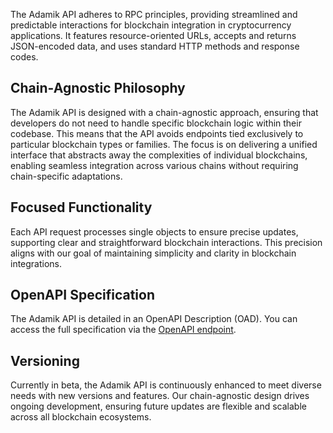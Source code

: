 The Adamik API adheres to RPC principles, providing streamlined and predictable interactions for blockchain integration in cryptocurrency applications. It features resource-oriented URLs, accepts and returns JSON-encoded data, and uses standard HTTP methods and response codes.

## Chain-Agnostic Philosophy

The Adamik API is designed with a chain-agnostic approach, ensuring that developers do not need to handle specific blockchain logic within their codebase. This means that the API avoids endpoints tied exclusively to particular blockchain types or families. The focus is on delivering a unified interface that abstracts away the complexities of individual blockchains, enabling seamless integration across various chains without requiring chain-specific adaptations.

## Focused Functionality

Each API request processes single objects to ensure precise updates, supporting clear and straightforward blockchain interactions. This precision aligns with our goal of maintaining simplicity and clarity in blockchain integrations.

## OpenAPI Specification

The Adamik API is detailed in an OpenAPI Description (OAD). You can access the full specification via the [OpenAPI endpoint](./endpoint/get-openapi).

## Versioning

Currently in beta, the Adamik API is continuously enhanced to meet diverse needs with new versions and features. Our chain-agnostic design drives ongoing development, ensuring future updates are flexible and scalable across all blockchain ecosystems.
